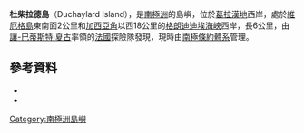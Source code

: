{{coord|65|42|S|65|7|W|source:GNIS|display=title}}

'''杜柴拉德島'''（Duchaylard Island），是[[南極洲|南極洲]]的島嶼，位於[[葛拉漢地|葛拉漢地]]西岸，處於[[維厄格島|維厄格島]]東南面2公里和[[加西亞角|加西亞角]]以西18公里的[[格朗迪迪埃海峽|格朗迪迪埃海峽]]西岸，長6公里，由[[讓-巴蒂斯特·夏古|讓-巴蒂斯特·夏古]]率領的[[法國|法國]]探險隊發現，現時由[[南極條約體系|南極條約體系]]管理。

==參考資料==
*{{cite gnis | type = antarid | id = 4125| name = Duchaylard Island| accessdate = 2012-02-01}}
*{{usgs-gazetteer|id=4125}}

{{DEFAULTSORT:Duchaylard Island}}
[[Category:南極洲島嶼|Category:南極洲島嶼]]


{{GrahamCoast-geo-stub}}